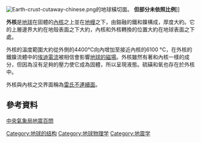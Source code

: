 {{No footnotes|time=2021-11-5}}{{Expand|time=2016-08-14T19:12:47+00:00}}
[[Image:Earth-crust-cutaway-chinese.png|thumb]]的地球橫切面。 '''但部分未依照比例''']]

'''外核'''是[[地球|地球]]在固體的[[地核內核|內核]]之上並在[[地幔|地幔]]之下，由鎔融的鐵和鎳構成，厚度大約{{convert|2200|km|mi|abbr=on}}。它的上層邊界大約在地殼表面之下大約{{convert|2900|km|mi|abbr=on}}，內核和外核轉換的位置大約在地球表面之下{{convert|5100|km|mi|abbr=on}}處。

外核的溫度範圍大約從外側的4400°C向內增加至接近內核的6100 °C，在外核的鐵鎳流體中的[[渦電流|埃迪電流]]被相信會影響[[地磁場|地球的磁場]]。外核雖然有著和內核一樣的成分，但因為沒有足夠的壓力使它成為固體，所以呈現液態。硫磺和氧也存在於外核中。

外核與內核之交界面稱為[[雷氏不連續面|雷氏不連續面]]。

== 參考資料 ==
[https://web.archive.org/web/20090525150807/http://scman.cwb.gov.tw/eqv5/eq100/100/002.HTM 中央氣象局地震百問]

{{地質小作品}}

[[Category:地球的结构|Category:地球的结构]]
[[Category:地球物理学|Category:地球物理学]]
[[Category:地震学|Category:地震学]]